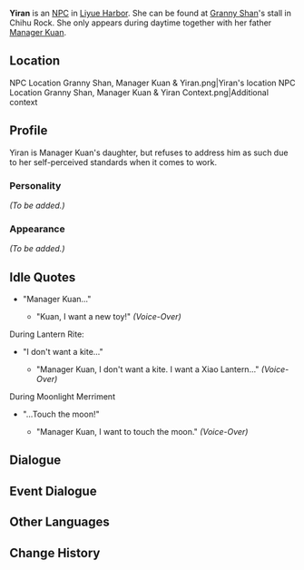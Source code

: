 {{Meta
<!-- Remove this template after adding the missing info -->
|missing_NPC_profile  = yes
}}
{{Character Infobox
|image            = NPC Yiran.png
|type             = NPC
|region           = Liyue
|father           = Manager Kuan
}}
'''Yiran''' is an [[NPC]] in [[Liyue Harbor]]. She can be found at [[Granny Shan]]'s stall in Chihu Rock. She only appears during daytime together with her father [[Manager Kuan]].

==Location==
<gallery hideaddbutton="true" captionalign="center">
NPC Location Granny Shan, Manager Kuan & Yiran.png|Yiran's location
NPC Location Granny Shan, Manager Kuan & Yiran Context.png|Additional context
</gallery>

==Profile==
<!-- detailed story/lore information goes here -->
Yiran is Manager Kuan's daughter, but refuses to address him as such due to her self-perceived standards when it comes to work.

===Personality===
''(To be added.)''

===Appearance===
''(To be added.)''

<!--
==Quests and Events==
-->
==Idle Quotes==
*"Manager Kuan..."
**{{A|VO Yiran 01.ogg}} "Kuan, I want a new toy!" ''(Voice-Over)''

;During Lantern Rite:
* "I don't want a kite..."
** {{A|VO Yiran 01 (Lantern Rite).ogg}} "Manager Kuan, I don't want a kite. I want a Xiao Lantern..." ''(Voice-Over)''

;During Moonlight Merriment
* "...Touch the moon!"
** {{A|VO Yiran 01 (Moonlight Merriment).ogg}} "Manager Kuan, I want to touch the moon." ''(Voice-Over)''

==Dialogue==
{{Transclude|Manager Kuan|Dialogue}}

==Event Dialogue==
{{Transclude|Manager Kuan|Event Dialogue}}

==Other Languages==
{{Other Languages
|default_hidden = 1
|en      = Yiran
|zhs     = 一然
|zhs_rm  = Yīrán
|zht     = 一然
|zht_rm  = Yīrán
|ja      = 一然
|ja_rm   = Ichizen{{Assumed}}
|ko      = 일연
|ko_rm   = 
|es      = Yiran
|fr      = Yiran
|ru      = И Жань
|th      = Yiran
|vi      = Yiran
|de      = Yiran
|id      = Yiran
|pt      = Yiran
}}

==Change History==
{{Change History|1.0}}